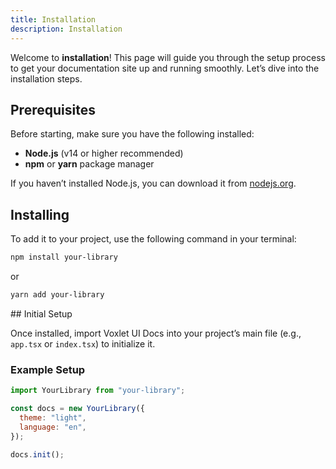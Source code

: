 ```yaml
---
title: Installation
description: Installation
---
```


 
Welcome to **installation**! This page will guide you through the setup process to get your documentation site up and running smoothly. Let’s dive into the installation steps.

<Steps>
<Step>

## Prerequisites

Before starting, make sure you have the following installed:

- **Node.js** (v14 or higher recommended)
- **npm** or **yarn** package manager

If you haven’t installed Node.js, you can download it from [nodejs.org](https://nodejs.org/).

</Step>
 
<Step>
 
## Installing

To add it to your project, use the following command in your terminal:

```bash
npm install your-library
```

or

```bash
yarn add your-library
```

</Step>
<Step>
## Initial Setup

Once installed, import Voxlet UI Docs into your project’s main file (e.g., `app.tsx` or `index.tsx`) to initialize it.

### Example Setup

```jsx
import YourLibrary from "your-library";

const docs = new YourLibrary({
  theme: "light",
  language: "en",
});

docs.init();
```

</Step>

</Steps>

